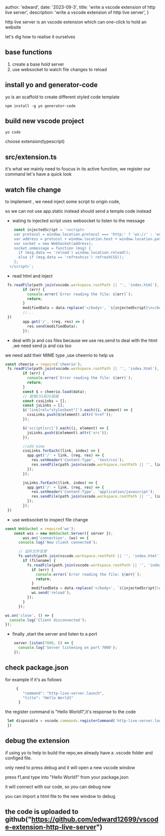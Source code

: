 
  author: 'edward',
  date: '2023-09-3',
  title: 'write a vscode extension of http live server',
  description:
    'write a vscode extension of http live server',
}


http live server is an vscode extension which can one-click  to hold  an website

let's dig how to realise it ourselves


## base functions 
1. create a base hold server
2. use websocket to watch file changes to reload




## install yo and generator-code
yo is an  scaffold to create different styled code template

`npm install -g yo generator-code`

## build new vscode project
`yo code`

choose extension(typescript)

## src/extension.ts
it's what we mainly need to foucus
in its active function, we register our command
let's have a quick look


## watch file change
to implement , we need inject some script to origin code,

so we can not use app.static 
instead should send a temple code instead

* wating to injected script 
uses websocket to listen to  the message
```js
    const injectedScript = `<script>
    var protocol = window.location.protocol === 'http:' ? 'ws://' : 'wss://';
    var address = protocol + window.location.host + window.location.pathname + '/ws';
    var socket = new WebSocket(address);
    socket.onmessage = function (msg) {
      if (msg.data == 'reload') window.location.reload();
      else if (msg.data == 'refreshcss') refreshCSS();
    };
  </script>`;

```

* read html and inject 
```js
 fs.readFile(path.join(vscode.workspace.rootPath || '', 'index.html'), 'utf8', (err, data) => {
        if (err) {
          console.error(`Error reading the file: ${err}`);
          return;
        }
        modifiedData = data.replace('</body>', `${injectedScript}\n</body>`);
        //...
 })
        app.get('/', (req, res) => {
          res.send(modifiedData);
        });   
```


* deal with js and css files
because we use res.send to deal with the html ,we need send js and css too

we need add their MIME type ,use cheerrio to help us
```js
const cheerio = require('cheerio');
 fs.readFile(path.join(vscode.workspace.rootPath || '', 'index.html'), 'utf8', (err, data) => {
        if (err) {
          console.error(`Error reading the file: ${err}`);
          return;
        }
        const $ = cheerio.load(data);
        // 提取CSS和JS链接
        const cssLinks = [];
        const jsLinks = [];
        $('link[rel="stylesheet"]').each((i, element) => {
          cssLinks.push($(element).attr('href'));
        });

        $('script[src]').each((i, element) => {
          jsLinks.push($(element).attr('src'));
        });

        //add mime
        cssLinks.forEach((link, index) => {
          app.get('/' + link, (req, res) => {
            res.setHeader('Content-Type', 'text/css');
            res.sendFile(path.join(vscode.workspace.rootPath || '', link));
          });
        });

        jsLinks.forEach((link, index) => {
          app.get('/' + link, (req, res) => {
            res.setHeader('Content-Type', 'application/javascript');
            res.sendFile(path.join(vscode.workspace.rootPath || '', link));
          });
        });
 })

```

* use websocket to inspect file change

```js
const WebSocket = require('ws');
    const wss = new WebSocket.Server({ server });
        wss.on('connection', (ws) => {
      console.log('New client connected');

      // 监听文件变更
      fs.watch(path.join(vscode.workspace.rootPath || '', 'index.html'), (event, filename) => {
        if (filename) {
          fs.readFile(path.join(vscode.workspace.rootPath || '', 'index.html'), 'utf8', (err, data) => {
            if (err) {
              console.error(`Error reading the file: ${err}`);
              return;
            }
            modifiedData = data.replace('</body>', `${injectedScript}\n</body>`);
            ws.send('reload');
          });
        }
      });

ws.on('close', () => {
  console.log('Client disconnected');
});
```

* finally ,start the server and listen to a port

```js
    server.listen(7000, () => {
      console.log('Server listening on port 7000');
    });
```

## check package.json

for example 
if it's as follows
```js
     {
        "command": "http-live-server.launch",
        "title": "Hello World1"
      }
```
the register command is "Hello World1",it's response to the code 
```js
 let disposable = vscode.commands.registerCommand('http-live-server.launch', () => {
 })
```


## debug the extension 
if using yo to help to build the repo,we already have a .vscode folder and configed file.

only need to press debug and it will open a new vscode window

press f1,and type into "Hello World1" from your package.json

it will connect with our code, so you can debug now

you can import a html file to the new window to debug


## the code is uploaded to github("https://github.com/edward12699/vscode-extension-http-live-server")



